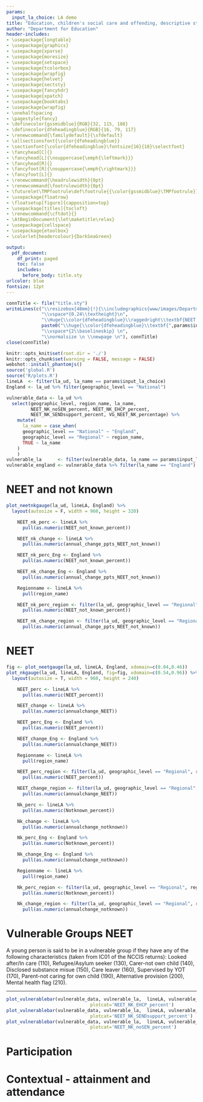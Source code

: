 ```yaml
---
params:
  input_la_choice: LA demo
title: "Education, children's social care and offending, descriptive statistics: a focus on `r params$input_la_choice`"
author: "Department for Education"
header-includes:
- \usepackage{longtable}
- \usepackage{graphics}
- \usepackage{xparse}
- \usepackage{moresize}
- \usepackage{setspace}
- \usepackage{tcolorbox}
- \usepackage{wrapfig}
- \usepackage{helvet}
- \usepackage{sectsty}
- \usepackage{fancyhdr}
- \usepackage{xpatch}
- \usepackage{booktabs}
- \usepackage{wrapfig}
- \onehalfspacing
- \pagestyle{fancy}
- \definecolor{gssmidblue}{RGB}{32, 115, 188}
- \definecolor{dfeheadingblue}{RGB}{16, 79, 117}
- \renewcommand{\familydefault}{\sfdefault}
- \allsectionsfont{\color{dfeheadingblue}}
- \sectionfont{\color{dfeheadingblue}\fontsize{16}{18}\selectfont}
- \fancyhead[C]{}
- \fancyhead[L]{\nouppercase{\emph{\leftmark}}}
- \fancyhead[R]{}
- \fancyfoot[R]{\nouppercase{\emph{\rightmark}}}
- \fancyfoot[L]{}
- \renewcommand{\headrulewidth}{0pt}
- \renewcommand{\footrulewidth}{0pt}
- \futurelet\TMPfootrule\def\footrule{{\color{gssmidblue}\TMPfootrule}}
- \usepackage{floatrow}
- \floatsetup[figure]{capposition=top}
- \usepackage[titles]{tocloft}
- \renewcommand{\cftdot}{}
- \AtBeginDocument{\let\maketitle\relax}
- \usepackage{cellspace}
- \usepackage{etoolbox}
- \colorlet{headercolour}{DarkSeaGreen}

output:
  pdf_document:
    df_print: paged
    toc: false
    includes:
      before_body: title.sty
urlcolor: blue
fontsize: 12pt
---
```


```r
connTitle <- file("title.sty")
writeLines(c("\\resizebox{48mm}{!}{\\includegraphics{www/images/Department_for_Education.png}}\n",
             "\\vspace*{0.24\\textheight}\n",
             "\\Huge{\\color{dfeheadingblue}\\raggedright\\textbf{NEET and participation LA scorecard}} \n", 
             paste0("\\huge{\\color{dfeheadingblue}\\textbf{",params$input_la_choice,"}}"),
             "\\vspace*{2\\baselineskip} \n",
             "\\normalsize \n \\newpage \n"), connTitle)
close(connTitle)
```


```r
knitr::opts_knit$set(root.dir = './')
knitr::opts_chunk$set(warning = FALSE, message = FALSE)
webshot::install_phantomjs()
source('global.R')
source('R/plots.R')
lineLA  <- filter(la_ud, la_name == params$input_la_choice)
England <- la_ud %>% filter(geographic_level == "National")

vulnerable_data <- la_ud %>% 
  select(geographic_level, region_name, la_name,
         NEET_NK_noSEN_percent, NEET_NK_EHCP_percent, 
         NEET_NK_SENDsupport_percent, VG_NEET_NK_percentage) %>%
    mutate(
      la_name = case_when(
      geographic_level == "National" ~ "England",
      geographic_level == "Regional" ~ region_name,
      TRUE ~ la_name
    )
    )
vulnerable_la      <- filter(vulnerable_data, la_name == params$input_la_choice)
vulnerable_england <- vulnerable_data %>% filter(la_name == "England")

```

# NEET and not known

```r
plot_neetnkgauge(la_ud, lineLA, England) %>% 
  layout(autosize = F, width = 960, height = 320)
```

\vspace{-4.8cm}

```r
    NEET_nk_perc <- lineLA %>%
      pull(as.numeric(NEET_not_known_percent))

    NEET_nk_change <- lineLA %>%
      pull(as.numeric(annual_change_ppts_NEET_not_known))

    NEET_nk_perc_Eng <- England %>%
      pull(as.numeric(NEET_not_known_percent))

    NEET_nk_change_Eng <- England %>%
      pull(as.numeric(annual_change_ppts_NEET_not_known))

    Regionname <- lineLA %>%
      pull(region_name)

    NEET_nk_perc_region <- filter(la_ud, geographic_level == "Regional", region_name == Regionname) %>%
      pull(as.numeric(NEET_not_known_percent))

    NEET_nk_change_region <- filter(la_ud, geographic_level == "Regional", region_name == Regionname) %>%
      pull(as.numeric(annual_change_ppts_NEET_not_known))
```


\begin{center}
\begin{tcolorbox}[colback=gssmidblue, 
 leftright skip=0.1cm,
 coltext=white, 
 halign=left, 
 fontupper={\Large \bfseries},
 fontlower={\normalsize \bfseries},
 sharp corners, 
 colframe=gssmidblue,
 width=0.49\linewidth,
 boxrule=0pt,
 equal height group=introbox
 ]
`r paste0(NEET_nk_perc, "\\%, ", change_ed(NEET_nk_change), NEET_nk_change, " ppts")`
\tcblower
`r paste0(Regionname, ": ", NEET_nk_perc_region, "\\%, ", change_ed(NEET_nk_change_region), NEET_nk_change_region, " ppts.")`

`r paste0("England: ", NEET_nk_perc_Eng, "\\%, ", change_ed(NEET_nk_change_Eng), NEET_nk_change_Eng, " ppts.")`

`r paste0("Annual changes are since end ", previous_year_end, ".")`
\end{tcolorbox}
\end{center}

# NEET

```r
fig <- plot_neetgauge(la_ud, lineLA, England, xdomain=c(0.04,0.46))
plot_nkgauge(la_ud, lineLA, England, fig=fig, xdomain=c(0.54,0.96)) %>% 
  layout(autosize = T, width = 960, height = 240)
```

\vspace{-4.8cm}

```r
    NEET_perc <- lineLA %>%
      pull(as.numeric(NEET_percent))

    NEET_change <- lineLA %>%
      pull(as.numeric(annualchange_NEET))

    NEET_perc_Eng <- England %>%
      pull(as.numeric(NEET_percent))

    NEET_change_Eng <- England %>%
      pull(as.numeric(annualchange_NEET))

    Regionname <- lineLA %>%
      pull(region_name)

    NEET_perc_region <- filter(la_ud, geographic_level == "Regional", region_name == Regionname) %>%
      pull(as.numeric(NEET_percent))

    NEET_change_region <- filter(la_ud, geographic_level == "Regional", region_name == Regionname) %>%
      pull(as.numeric(annualchange_NEET))
```

```r
    Nk_perc <- lineLA %>%
      pull(as.numeric(Notknown_percent))

    Nk_change <- lineLA %>%
      pull(as.numeric(annualchange_notknown))

    Nk_perc_Eng <- England %>%
      pull(as.numeric(Notknown_percent))

    Nk_change_Eng <- England %>%
      pull(as.numeric(annualchange_notknown))

    Regionname <- lineLA %>%
      pull(region_name)

    Nk_perc_region <- filter(la_ud, geographic_level == "Regional", region_name == Regionname) %>%
      pull(as.numeric(Notknown_percent))

    Nk_change_region <- filter(la_ud, geographic_level == "Regional", region_name == Regionname) %>%
      pull(as.numeric(annualchange_notknown))
```

\makebox[1.00\linewidth]{
\centering

\begin{tcolorbox}[colback=gssmidblue, 
 leftright skip=0.1cm,
 coltext=white, 
 halign=left, 
 fontupper={\Large \bfseries},
 fontlower={\normalsize \bfseries},
 sharp corners, 
 colframe=gssmidblue,
 width=0.49\linewidth,
 boxrule=0pt,
 equal height group=introbox
 ]
`r paste0(NEET_perc, "\\%, ", change_ed(NEET_change), NEET_change, " ppts")`
\tcblower
`r paste0(Regionname, ": ", NEET_perc_region, "\\%, ", change_ed(NEET_change_region), NEET_change_region, " ppts.")`

`r paste0("England: ", NEET_perc_Eng, "\\%, ", change_ed(NEET_change_Eng), NEET_change_Eng, " ppts.")`

`r paste0("Annual changes are since end ", previous_year_end, ".")`
\end{tcolorbox}


\begin{tcolorbox}[colback=gssmidblue, 
 leftright skip=0.1cm,
 coltext=white, 
 halign=left, 
 fontupper={\Large \bfseries},
 fontlower={\normalsize \bfseries},
 sharp corners, 
 colframe=gssmidblue,
 width=0.49\linewidth,
 boxrule=0pt,
 equal height group=introbox
 ]
`r paste0(Nk_perc, "\\%, ", change_ed(Nk_change), Nk_change, " ppts")`
\tcblower
`r paste0(Regionname, ": ", Nk_perc_region, "\\%, ", change_ed(Nk_change_region), Nk_change_region, " ppts.")`

`r paste0("England: ", Nk_perc_Eng, "\\%, ", change_ed(Nk_change_Eng), Nk_change_Eng, " ppts.")`

`r paste0("Annual changes are since end ", previous_year_end, ".")`
\end{tcolorbox}
}

\newpage

# Vulnerable Groups NEET

\begin{wrapfigure}{l}{0.56\textwidth}
```r
plot_vulnerablebar(vulnerable_data, vulnerable_la,  lineLA, vulnerable_england, 
                               plotcat='VG_NEET_NK_percentage')
```
\end{wrapfigure}

A young person is said to be in a vulnerable group if they have any of the following characteristics (taken from IC01 of the NCCIS returns): Looked after/In care (110), Refugee/Asylum seeker (130), Carer-not own child (140), Disclosed substance misue (150), Care leaver (160), Supervised by YOT (170), Parent-not caring for own child (190), Alternative provision (200), Mental health flag (210).

---

```r
plot_vulnerablebar(vulnerable_data, vulnerable_la,  lineLA, vulnerable_england, 
                               plotcat='NEET_NK_EHCP_percent')
plot_vulnerablebar(vulnerable_data, vulnerable_la,  lineLA, vulnerable_england, 
                               plotcat='NEET_NK_SENDsupport_percent')
plot_vulnerablebar(vulnerable_data, vulnerable_la,  lineLA, vulnerable_england, 
                               plotcat='NEET_NK_noSEN_percent')
```


# Participation

# Contextual - attainment and attendance



